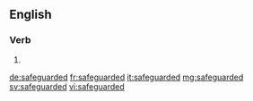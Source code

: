 ==English==

===Verb===
{{head|en}}

# {{en-past of|safeguard}}

[[de:safeguarded]]
[[fr:safeguarded]]
[[it:safeguarded]]
[[mg:safeguarded]]
[[sv:safeguarded]]
[[vi:safeguarded]]